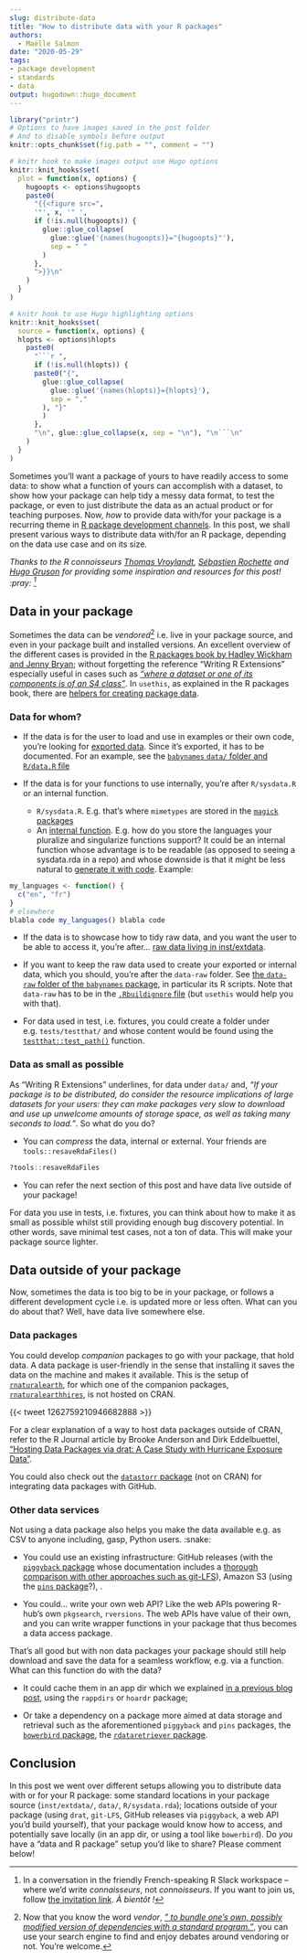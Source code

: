 ```yaml
---
slug: distribute-data
title: "How to distribute data with your R packages"
authors:
  - Maëlle Salmon
date: "2020-05-29"
tags:
- package development
- standards
- data
output: hugodown::hugo_document
---
```


```r
library("printr")
# Options to have images saved in the post folder
# And to disable symbols before output
knitr::opts_chunk$set(fig.path = "", comment = "")

# knitr hook to make images output use Hugo options
knitr::knit_hooks$set(
  plot = function(x, options) {
    hugoopts <- options$hugoopts
    paste0(
      "{{<figure src=",
      '"', x, '" ',
      if (!is.null(hugoopts)) {
        glue::glue_collapse(
          glue::glue('{names(hugoopts)}="{hugoopts}"'),
          sep = " "
        )
      },
      ">}}\n"
    )
  }
)

# knitr hook to use Hugo highlighting options
knitr::knit_hooks$set(
  source = function(x, options) {
  hlopts <- options$hlopts
    paste0(
      "```r ",
      if (!is.null(hlopts)) {
      paste0("{",
        glue::glue_collapse(
          glue::glue('{names(hlopts)}={hlopts}'),
          sep = ","
        ), "}"
        )
      },
      "\n", glue::glue_collapse(x, sep = "\n"), "\n```\n"
    )
  }
)
```

Sometimes you'll want a package of yours to have readily access to some data: to show what a function of yours can accomplish with a dataset, to show how your package can help tidy a messy data format, to test the package, or even to just distribute the data as an actual product or for teaching purposes.
Now, _how_ to provide data with/for your package is a recurring theme in [R package development channels](/2019/04/11/r-package-devel/).
In this post, we shall present various ways to distribute data with/for an R package, depending on the data use case and on its size.

_Thanks to the R connoisseurs [Thomas Vroylandt](https://tvroylandt.netlify.app/), [Sébastien Rochette](https://statnmap.com/) and [Hugo Gruson](https://www.normalesup.org/~hgruson/) for providing some inspiration and resources for this post! :pray: [^grrr]_

## Data in your package

Sometimes the data can be *vendored*[^vendor] i.e. live in your package source, and even in your package built and installed versions.
An excellent overview of the different cases is provided in the [R packages book by Hadley Wickham and Jenny Bryan](https://r-pkgs.org/data.html); without forgetting the reference "Writing R Extensions" especially useful in cases such as [_"where a dataset or one of its components is of an S4 class"_](https://cran.r-project.org/doc/manuals/r-release/R-exts.html#Data-in-packages).
In `usethis`, as explained in the R packages book, there are [helpers for creating package data](https://usethis.r-lib.org/reference/use_data.html).

### Data for whom?

* If the data is for the user to load and use in examples or their own code, you're looking for [exported data](https://r-pkgs.org/data.html#data-data).
Since it's exported, it has to be documented. 
For an example, see the [`babynames` `data/` folder and `R/data.R` file](https://github.com/hadley/babynames/)

* If the data is for your functions to use internally, you're after `R/sysdata.R` or an internal function.

    * `R/sysdata.R`. E.g. that's where `mimetypes` are stored in the [`magick` packages](https://github.com/ropensci/magick/blob/c116b2b8505f491db72a139b61cd543b7a2ce873/tools/mimetypes.R)
    * An [internal function](/2019/12/12/internal-functions/). E.g. how do you store the languages your pluralize and singularize functions support? It could be an internal function whose advantage is to be readable (as opposed to seeing a sysdata.rda in a repo) and whose downside is that it might be less natural to [generate it with code](/2020/02/10/code-generation/). Example:

```r
my_languages <- function() {
  c("en", "fr")
}
# elsewhere
blabla code my_languages() blabla code
```

* If the data is to showcase how to tidy raw data, and you want the user to be able to access it, you're after... [raw data living in inst/extdata](https://r-pkgs.org/data.html#data-extdata).

* If you want to keep the raw data used to create your exported or internal data, which you should, you're after the `data-raw` folder.
See [the `data-raw` folder of the `babynames` package](https://github.com/hadley/babynames/tree/master/data-raw), in particular its R scripts.
Note that `data-raw` has to be in the [`.Rbuildignore` file](/2020/05/20/rbuildignore/) (but `usethis` would help you with that).

* For data used in test, i.e. fixtures, you could create a folder under e.g. `tests/testthat/` and whose content would be found using the [`testthat::test_path()`](https://testthat.r-lib.org/reference/test_path.html) function.

### Data as small as possible

As "Writing R Extensions" underlines, for data under `data/` and, _"If your package is to be distributed, do consider the resource implications of large datasets for your users: they can make packages very slow to download and use up unwelcome amounts of storage space, as well as taking many seconds to load."_.
So what do you do?

* You can _compress_ the data, internal or external. Your friends are `tools::resaveRdaFiles()`

```r
?tools::resaveRdaFiles
```

* You can refer the next section of this post and have data live outside of your package!

For data you use in tests, i.e. fixtures, you can think about how to make it as small as possible whilst still providing enough bug discovery potential.
In other words, save minimal test cases, not a ton of data.
This will make your package source lighter.

## Data outside of your package

Now, sometimes the data is too big to be in your package, or follows a different development cycle i.e. is updated more or less often.
What can you do about that?
Well, have data live somewhere else.

### Data packages

You could develop _companion_ packages to go with your package, that hold data.
A data package is user-friendly in the sense that installing it saves the data on the machine and makes it available.
This is the setup of [`rnaturalearth`](https://github.com/ropensci/rnaturalearth), for which one of the companion packages, [`rnaturalearthhires`](https://github.com/ropensci/rnaturalearthhires), is not hosted on CRAN.


{{< tweet 1262759210946682888 >}}

For a clear explanation of a way to host data packages outside of CRAN, refer to the R Journal article by Brooke Anderson and Dirk Eddelbuettel, ["Hosting Data Packages via drat: A Case Study with Hurricane Exposure Data"](https://journal.r-project.org/archive/2017/RJ-2017-026/index.html).

You could also check out the [`datastorr` package](https://docs.ropensci.org/datastorr/) (not on CRAN) for integrating data packages with GitHub.

### Other data services

Not using a data package also helps you make the data available e.g. as CSV to anyone including, gasp, Python users. :snake:

* You could use an existing infrastructure: GitHub releases (with the [`piggyback` package](https://docs.ropensci.org/piggyback/) whose documentation includes a [thorough comparison with other approaches such as git-LFS](https://docs.ropensci.org/piggyback/articles/alternatives.html)), Amazon S3 (using the [`pins` package](http://pins.rstudio.com/)?), .

* You could... write your own web API? Like the web APIs powering R-hub's own `pkgsearch`, `rversions`. The web APIs have value of their own, and you can write wrapper functions in your package that thus becomes a data access package.

That's all good but with non data packages your package should still help download and save the data for a seamless workflow, e.g. via a function.
What can this function do with the data?

* It could cache them in an app dir which we explained [in a previous blog post](/2020/03/12/user-preferences/), using the `rappdirs` or `hoardr` package;

* Or take a dependency on a package more aimed at data storage and retrieval such as the aforementioned `piggyback` and `pins` packages, the [`bowerbird` package](https://docs.ropensci.org/bowerbird/), the [`rdataretriever` package](https://docs.ropensci.org/rdataretriever/).

## Conclusion

In this post we went over different setups allowing you to distribute data with or for your R package: some standard locations in your package source (`inst/extdata/`, `data/`, `R/sysdata.rda`); locations outside of your package (using `drat`, `git-LFS`, GitHub releases via `piggyback`, a web API you'd build yourself), that your package would know how to access, and potentially save locally (in an app dir, or using a tool like `bowerbird`).
Do _you_ have a "data and R package" setup you'd like to share?
Please comment below!

[^grrr]: In a conversation in the friendly French-speaking R Slack workspace -- where we'd write _connaisseurs_, not _connoisseurs_. If you want to join us, follow [the invitation link](https://github.com/frrrenchies/frrrenchies#cat-chat-et-discussions-instantan%C3%A9es-cat). _À bientôt !_
[^vendor]: Now that you know the word *vendor*, [_" to bundle one's own, possibly modified version of dependencies with a standard program."_](https://www.wordhippo.com/what-is/the-verb-for/vendor.html), you can use your search engine to find and enjoy debates around vendoring or not. You're welcome.